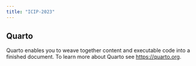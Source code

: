 ```yaml
---
title: "ICIP-2023"
---
```


## Quarto

Quarto enables you to weave together content and executable code into a finished document. To learn more about Quarto see <https://quarto.org>.
